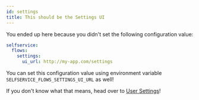 ```yaml
---
id: settings
title: This should be the Settings UI
---
```


You ended up here because you didn't set the following configuration value:

```yaml title="path/to/kratos/config.yml
selfservice:
  flows:
    settings:
      ui_url: http://my-app.com/settings
```

You can set this configuration value using environment variable
`SELFSERVICE_FLOWS_SETTINGS_UI_URL` as well!

If you don't know what that means, head over to
[User Settings](../self-service/flows/user-settings.mdx)!
